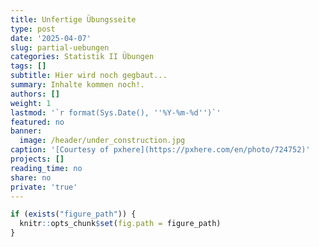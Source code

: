 ```yaml
---
title: Unfertige Übungsseite
type: post
date: '2025-04-07'
slug: partial-uebungen
categories: Statistik II Übungen
tags: []
subtitle: Hier wird noch gegbaut...
summary: Inhalte kommen noch!.
authors: []
weight: 1
lastmod: '`r format(Sys.Date(), ''%Y-%m-%d'')`'
featured: no
banner:
  image: /header/under_construction.jpg
caption: '[Courtesy of pxhere](https://pxhere.com/en/photo/724752)'
projects: []
reading_time: no
share: no
private: 'true'
---
```


```r
if (exists("figure_path")) {
  knitr::opts_chunk$set(fig.path = figure_path)
}
```

